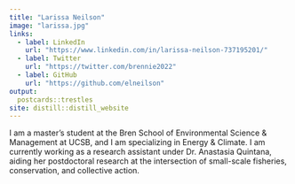 ```yaml
---
title: "Larissa Neilson"
image: "larissa.jpg"
links:
  - label: LinkedIn
    url: "https://www.linkedin.com/in/larissa-neilson-737195201/"
  - label: Twitter
    url: "https://twitter.com/brennie2022"
  - label: GitHub
    url: "https://github.com/elneilson"
output:
  postcards::trestles
site: distill::distill_website
---
```

I am a master's student at the Bren School of Environmental Science & Management at UCSB, and I am specializing in Energy & Climate. I am currently working as a research assistant under Dr. Anastasia Quintana, aiding her postdoctoral research at the intersection of small-scale fisheries, conservation, and collective action.
